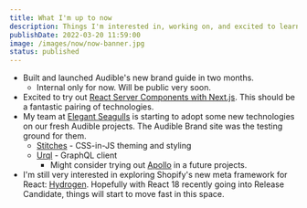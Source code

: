 ```yaml
---
title: What I'm up to now
description: Things I'm interested in, working on, and excited to learn more about at this moment in time.
publishDate: 2022-03-20 11:59:00
image: /images/now/now-banner.jpg
status: published
---
```


- Built and launched Audible's new brand guide in two months.
  - Internal only for now. Will be public very soon.
- Excited to try out [React Server Components with Next.js](https://nextjs.org/docs/advanced-features/react-18/server-components). This should be a fantastic pairing of technologies.
- My team at [Elegant Seagulls](https://www.elegantseagulls.com/) is starting to adopt some new technologies on our fresh Audible projects. The Audible Brand site was the testing ground for them.
  - [Stitches](https://stitches.dev/) - CSS-in-JS theming and styling
  - [Urql](https://formidable.com/open-source/urql/) - GraphQL client
    - Might consider trying out [Apollo](https://www.apollographql.com/) in a future projects.
- I'm still very interested in exploring Shopify's new meta framework for React: [Hydrogen](https://hydrogen.shopify.dev/). Hopefully with React 18 recently going into Release Candidate, things will start to move fast in this space.
